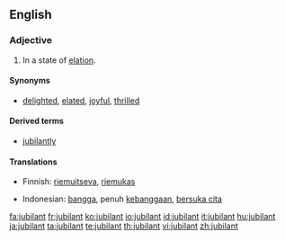 ==English==

===Adjective===
{{en-adj}}

# In a state of [[elation]].

====Synonyms====
* {{sense|in a state of elation}} [[delighted]], [[elated]], [[joyful]], [[thrilled]]

====Derived terms====
* [[jubilantly]]

====Translations====
{{trans-top|In a state of elation}}
* Finnish: [[riemuitseva]], [[riemukas]]
{{trans-mid}}
* Indonesian: [[bangga]], penuh [[bangga|kebanggaan]], [[suka cita|bersuka cita]]
{{trans-bottom}}

[[fa:jubilant]]
[[fr:jubilant]]
[[ko:jubilant]]
[[io:jubilant]]
[[id:jubilant]]
[[it:jubilant]]
[[hu:jubilant]]
[[ja:jubilant]]
[[ta:jubilant]]
[[te:jubilant]]
[[th:jubilant]]
[[vi:jubilant]]
[[zh:jubilant]]